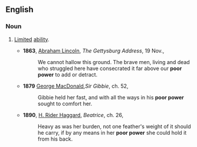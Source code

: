 ==English==

===Noun===
{{en-noun|-}}

#{{idiom}} [[Limited]] [[ability]].
#*'''1863''', [[w:Abraham_Lincoln|Abraham Lincoln]], ''The Gettysburg Address'', 19 Nov.,
#*:We cannot hallow this ground. The brave men, living and dead who struggled here have consecrated it far above our '''poor power''' to add or detract.
#*'''1879''' [[w:George_MacDonald|George MacDonald]],''Sir Gibbie'', ch. 52,
#*:Gibbie held her fast, and with all the ways in his '''poor power''' sought to comfort her.
#*'''1890''', [[w:H._Rider_Haggard|H. Rider Haggard]], ''Beatrice'', ch. 26,
#*:Heavy as was her burden, not one feather's weight of it should he carry, if by any means in her '''poor power''' she could hold it from his back.